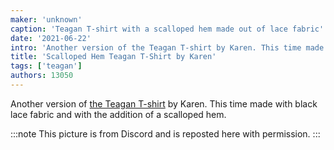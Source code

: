 ```yaml
---
maker: 'unknown'
caption: 'Teagan T-shirt with a scalloped hem made out of lace fabric'
date: '2021-06-22'
intro: 'Another version of the Teagan T-shirt by Karen. This time made with black lace fabric and with the addition of a scalloped hem.'
title: 'Scalloped Hem Teagan T-Shirt by Karen'
tags: ['teagan']
authors: 13050
---
```


<!-- truncate -->

Another version of [the Teagan T-shirt](/designs/teagan/) by Karen. This time made with black lace fabric and with the addition of a scalloped hem.

:::note
This picture is from Discord and is reposted here with permission.
:::
